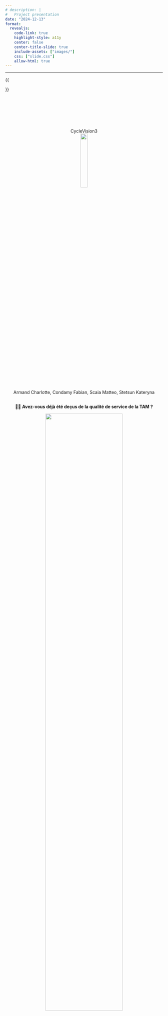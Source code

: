 ---
# description: |
#   Project presentation
date: "2024-12-13"
format:
  revealjs:
    code-link: true
    highlight-style: a11y
    center: false
    center-title-slide: true
    include-assets: ["images/"]
    css: ["slide.css"]
    allow-html: true
---

---

::: {.hidden}
{{

\DeclareMathOperator*{\argmax}{arg\,max}
\newcommand{\1}{{1\hspace{-3.8pt} 1}}

}}
:::


<!---------------------------------------------------------------------------->

#### {#title-slide data-menu-title="Title Slide" style="text-align: center;"}
<br>


<br>
<div style="text-align: center;">
<br>
<br>
[CycleVision3]{.custom-title .center}
<br>
![](images/6451064.gif){width=21%}
<br>
[Armand Charlotte, Condamy Fabian, Scaia Matteo, Stetsun Kateryna]{.custom-subtitle3}
</div>

<!---------------------------------------------------------------------------->
<!---------------------------------------------------------------------------->
##
<div style="text-align: center;">
[🚴‍♂️ **Avez-vous déjà été deçus de la qualité de service de la TAM ?**]{.custom-subtitle33 .center}
<br> 
</div>

<div style="text-align: center;">
![](images/bikers-tj.jpg){ width=70% }
</div>

<!---------------------------------------------------------------------------->
<!---------------------------------------------------------------------------->
# Introduction et organisation {.section-background}
<!---------------------------------------------------------------------------->

<!---------------------------------------------------------------------------->
## Présentation du projet
<hr>
::: fragment
<div style="text-align: left;">
**Objectifs :**
</div> 
:::

::: {.incremental} 
  - Visualiser et analyser les flux cyclistes.  
  - Prévoir les mouvements de trafic avec une carte interactive.  
  - Proposer des solutions pour optimiser les infrastructures urbaines.
:::

::: fragment
<div style="text-align: center;">
<br>
[**Schéma des résultats attendus :**]{.custom-subtitle3}
![](images/intro.svg){width=150%}
</div>
:::

<div style="text-align: center;">
<br>
<br>
</div>
<!---------------------------------------------------------------------------->
<!---------------------------------------------------------------------------->
## Contribution de l'équipe
<hr>
<div style="text-align: center;">
<br>

<br>
</div>
::: {.columns}
::: {.column width="9%"}
<div style="text-align: center;">
![](images/map_contrib.png){width=60%}
</div>
:::
::: {.column width="90%"}
- **ARMAND Charlotte** : Création de cartes interactives et prévisions de trafic.
:::
:::

::: fragment
::: {.columns}
::: {.column width="9%"}
<div style="text-align: center;">
<img src="images/WEB-site.svg" width="60%" align="middle">
</div>
:::
::: {.column width="90%"}
- **CONDAMY Fabian** : Développement et déploiement du site web.
:::
:::
:::

::: fragment
::: {.columns}
::: {.column width="9%"}
<div style="text-align: center;">
![](images/images_video.png){width=60%}
</div>
:::
::: {.column width="90%"}
- **SCAIA Matteo** : Analyse de données et création de cartes interactives et vidéos.
:::
:::
:::

::: fragment
::: {.columns}
::: {.column width="9%"}
<div style="text-align: center;">
<img src="images/docum_contrib.png" width="50%" align="middle">
</div>
:::
::: {.column width="90%"}
- **STETSUN Kateryna** : Documentation du projet et assistance développement du site web.
:::
:::
:::

<div style="text-align: center;">
<br>


<br>
</div>
<!---------------------------------------------------------------------------->
<!---------------------------------------------------------------------------->
# Résultats obtenus {.section-background}
<!---------------------------------------------------------------------------->
<!---------------------------------------------------------------------------->
## Analyse des datasets
<hr>


<div style="text-align: center;">
[**Analyse des trajets**]{.custom-subtitle3}
<br>
<br>
</div>

:::{.columns}
::: {.column width="50%"}
<div style="text-align: center;">
<br>


<br>
<img src="images/analys_datasets/cell-2-output-2.png" width="90%" align="middle">
</div>
:::
::: {.column width="38%"}
<div style="text-align: center;">
<img src="images/ana_trage.png" width="100%" align="middle">
</div>
:::
::: {.column width="12%"}
<div style="text-align: center;">
<img src="images/jours.png" width="100%" align="middle">
</div>
:::
:::

<div style="text-align: center;">
<br>


<br>
<br>


<br>
</div>
<!---------------------------------------------------------------------------->
<!---------------------------------------------------------------------------->
## Analyse des datasets
<hr>


<div style="text-align: center;">
[**Distance moyenne parcourue**]{.custom-subtitle3}
<br>
<br>
<img src="images/analys_datasets/StationStat.png" width="60%" align="middle">
</div>

<div style="text-align: center;">
<br>


<br>
<br>


<br>
</div>
<!---------------------------------------------------------------------------->
<!---------------------------------------------------------------------------->
## Analyse des datasets
<hr>
<div style="text-align: center;">
[**Stations les plus populaires**]{.custom-subtitle3}
<br>
<br>
<img src="images/analys_datasets/Distance_par_mois_2021_2024.png" width="100%" align="middle">
</div>

<div style="text-align: center;">
<br>


<br>
<br>


<br>
</div>
<!---------------------------------------------------------------------------->
<!---------------------------------------------------------------------------->
## Création des maps interactives
<hr>
<div style="text-align: center;">
[**Stations de vélos à Montpellier**]{.custom-subtitle3}
</div>

<div style="text-align: center;">
```{python}
import osmnx as ox
import folium
import requests
from IPython.display import IFrame

# Définir l'endroit
ville = "Montpellier, France"

# Récupérer le polygone des limites de Montpellier
frontiere = ox.geocode_to_gdf(ville)

# Obtenir les coordonnées du centre de Montpellier
location = ox.geocode(ville)

# Créer une carte Folium
m = folium.Map(location=location, zoom_start=14)

# Extraire les coordonnées des limites de la ville
coords = frontiere.geometry.values[0].exterior.coords[:]
folium.Polygon(
    locations=[(lat, lon) for lon, lat in coords],
    color='black',
    fill=False,
    weight=2.5,
).add_to(m)

# URL de l'API
url = "https://portail-api-data.montpellier3m.fr/bikestation?limit=1000"
fichier = requests.get(url, headers={"accept": "application/json"})

# Ajouter des marqueurs
if fichier.status_code == 200:
    data = fichier.json()
    for station in data:
        address = station['address']['value']['streetAddress']
        velo_present = station['availableBikeNumber']['value']
        total_place = station['freeSlotNumber']['value']
        rapport = (velo_present / total_place) * 100 if total_place > 0 else 0
        popup_text = f"""
        <div style="font-size: 14px; font-weight: bold; color: black;">
            <p><b>Station:</b> {address}</p>
            <p><b>Vélos disponibles:</b> {velo_present}</p>
            <p><b>Vélos total:</b> {total_place}</p>
            <p><b>Pourcentage de vélos disponibles:</b> {rapport:.2f}%</p>
        </div>
        """
        coords = station['location']['value']['coordinates']
        folium.Marker(
            location=(coords[1], coords[0]),
            popup=folium.Popup(popup_text, max_width=300),
            icon=folium.Icon(color='blue', icon='info-sign')
        ).add_to(m)

m.save("map.html")

# iframe
display(IFrame("map.html", width="100%", height="450px"))
```
</div>

<div class="message">
<br>
<br>
Ci-dessus, une carte interactive présentant le *nombre de vélos en temps réel* disponibles dans les stations de la métropole de Montpellier. Cette carte offre une vue d’ensemble dynamique permettant de suivre l’état des stations en direct.
</div>
<!---------------------------------------------------------------------------->
<!---------------------------------------------------------------------------->
## Visualisation vidéo
<hr>
<div class="slide-content" style="text-align: center;">
  <video width="1000" controls>
    <source src="images/video_present.mp4" type="video/mp4">
    Your browser does not support the video tag.
  </video>
</div>

<div style="text-align: center;">
<br>



<br>
</div>
<!---------------------------------------------------------------------------->
<!---------------------------------------------------------------------------->
## Simulations et prédictions
<hr>

<div style="text-align: center;">
[**Carte des intensités moyennes**]{.custom-subtitle3}
</div>

::: {.columns style="display: flex; justify-content: center;"}

::: {.column width="55%"}
<div style="text-align: center;">
[avec chaleur]{.custom-subtitle3}
<br>

<br>
<img src="images/charl_1.png" width="100%" align="middle">
</div>
:::

::: {.column width="45%"}
<div style="text-align: center;">
[sans chaleur]{.custom-subtitle3}
<img src="images/charl_11.png" width="83%" align="middle">
</div>
:::

:::

<div style="text-align: center;">
<br>
<br>
</div>
<!---------------------------------------------------------------------------->
<!---------------------------------------------------------------------------->
## Simulations et prédictions
<hr>

<div style="text-align: center;">
[**Carte des trajets**]{.custom-subtitle3}
</div>

::: {.columns style="display: flex; justify-content: center;"}

::: {.column width="45%"}
<div style="text-align: center;">
<br>
<br>
<br>
<img src="images/expl_charl.png" width="70%" align="middle">
</div>
:::

::: {.column width="55%"}
<div style="text-align: center;">
<img src="images/charl_1_2.png" width="73%" align="middle">
</div>
:::

:::

<div style="text-align: center;">
<br>
<br>
</div>
<!---------------------------------------------------------------------------->
<!---------------------------------------------------------------------------->
## Simulations et prédictions
<hr>

<div style="text-align: center;">
[**Carte des trajets**]{.custom-subtitle3}
</div>

::: {.columns style="display: flex; justify-content: center;"}

::: {.column width="45%"}
<div style="text-align: center;">
<br>
<br>
<br>
<img src="images/expl_charl.png" width="70%" align="middle">
</div>
:::

::: {.column width="55%"}
<div style="text-align: center;">
<img src="images/charl_1_3.png" width="73%" align="middle">
</div>
:::

:::

<div style="text-align: center;">
<br>
<br>
</div>
<!---------------------------------------------------------------------------->
<!---------------------------------------------------------------------------->
## Intégration WEB 
<hr>

<div style="text-align: center;">
<img src="images/site_1.png" width="90%" align="middle">
</div>

<div style="text-align: center;">
<br>
<br>
</div>
<!---------------------------------------------------------------------------->
<!---------------------------------------------------------------------------->
## Intégration WEB 
<hr>

<div style="text-align: center;">
[**Carte interactive des trajets**]{.custom-subtitle3}
</div>

<div style="text-align: center;">
<img src="images/shiny.png" width="60%" align="middle">
</div>


<div style="text-align: center;">
<br>
<br>
</div>
<!---------------------------------------------------------------------------->
<!---------------------------------------------------------------------------->
# Analyse du script {.section-background}
<!---------------------------------------------------------------------------->
<!---------------------------------------------------------------------------->
## Analyse des performances et d'utilisation de la mémoire
<hr>

<div style="text-align: center;">
[**Pour map_trajet_BD.py**]{.custom-subtitle3}
</div>

::: {.columns style="display: flex; justify-content: center;"}
::: {.column width="50%"}
<div style="text-align: center;">
<img src="images/perf_analys/1.png" width="100%" align="middle">
</div>
:::
::: {.column width="50%"}
<div style="text-align: center;">
<img src="images/perf_analys/2.png" width="100%" align="middle">
</div>
:::
:::

<div style="text-align: center;">
<br>
</div>
::: fragment
Les graphiques montrent les performances pour différentes quantités de trajets.
:::

<div style="text-align: center;">
<br>


<br>
<br>


<br>
</div>
<!---------------------------------------------------------------------------->
<!---------------------------------------------------------------------------->
## Analyse des performances et d'utilisation de la mémoire
<hr>

<div style="text-align: center;">
[**Pour vidéo.py**]{.custom-subtitle3}
</div>

::: {.columns style="display: flex; justify-content: center;"}
::: {.column width="50%"}
<div style="text-align: center;">
<img src="images/perf_analys/3.png" width="110%" align="middle">
</div>
:::
::: {.column width="50%"}
<div style="text-align: center;">
<img src="images/perf_analys/4.png" width="110%" align="middle">
</div>
:::
:::

<div style="text-align: center;">
<br>
</div>
::: fragment
Pour améliorer l'efficacité temporelle, des outils comme **ThreadPoolExecutor** et le **cache** ont été utilisés. L'importation directe des bases de données a également été privilégiée aux requêtes HTTP avec `requests` pour accélérer l'exécution.
:::

<div style="text-align: center;">
<br>

<br>
<br>

<br>
</div>
<!---------------------------------------------------------------------------->
<!---------------------------------------------------------------------------->
# Synthèse {.section-background}
<!---------------------------------------------------------------------------->
<!---------------------------------------------------------------------------->
## Comparaison des diagrammes de Gantt 
<hr>
:::: {.columns}
::: {.column width="48%"}
<div style="text-align: center;">
**Planification initiale du projet**
    ```{mermaid}
    gantt
        dateFormat  YYYY-MM-DD
        axisFormat  %d-%m
        excludes weekends
    section Critical Tasks
        Data Gathering & Processing (SM, AC) : done, 2024-10-20, 10d
        Code Structure Design (AC, SM) : done, 2024-11-01, 4d
        Interactive Map Features (AC, SM) : done, 2024-11-06, 8d
        Traffic Prediction Algorithm (SM, AC) : done, 2024-11-16, 7d
        Visualization of Prediction (AC) : done, 2024-11-23, 5d
        *Video Creation of Traffic (SM) : done, 2024-11-28, 5d
        WEB Integration (CF) : done, 2024-12-03, 7d

    section Documentation
        Docstrings (SK, SM) : done, 2024-11-30, 5d
        API Documentation (SK, AC) : done, 2024-12-05, 3d
        README Preparation (SK) : done, 2024-12-08, 2d

    section Testing
        Unit Tests (SK) : done, 2024-11-25, 6d
        Full Testing (SK, CF) : done, 2024-12-03, 4d

    section Delivery
        Finalize GitHub Repo (AC, SM) : done, 2024-12-09, 1d
        Slide Deck Prep (SK, AC): done, 2024-12-09, 2d
        Presentation Rehearsal (AC, CF, SM, SK): done, 2024-12-12, 1d
        Oral Presentation (AC, CF, SM, SK): milestone, 2024-12-13, 1d
    ```
</div>
:::
::: {.column width="48%"}
<div style="text-align: center;">
**Plan réalisé après exécution**
    ```{mermaid}
    gantt
        dateFormat  YYYY-MM-DD
        axisFormat  %d-%m
        excludes weekends
    section Critical Tasks
        Data Gathering & Processing (SM, AC) : done, 2024-10-20, 10d
        Code Structure Design (AC, SM) : done, 2024-11-01, 4d
        Interactive Map Features (SM, AC) : done, 2024-11-06, 6d
        Traffic Prediction Algorithm (AC, SM) : done, 2024-11-13, 9d
        Visualization of Prediction (AC) : 2024-11-22, 8d
        Video Creation of Traffic (SM) : 2024-11-14, 9d
        WEB Integration (CF) : 2024-10-23, 34d

    section Documentation
        Docstrings at the site (SK) : 2024-11-10, 21d
        API Documentation (SK) : done, 2024-12-05, 3d
        README Preparation (SK) : 2024-11-25, 5d

    section Testing
        Unit Tests (SK) : 2024-11-26, 2d
        Full Testing (SK, SM) : 2024-12-01, 7d
        Performance Analysis (SM) : 2024-12-04, 2d

    section Delivery
        Finalize GitHub Repo (SM, CF) : 2024-12-07, 1d
        Slide Deck Prep (SK): 2024-12-03, 5d
        Presentation Rehearsal (AC, CF, SM, SK): 2024-12-10, 3d
        Oral Presentation (AC, CF, SM, SK): milestone, 2024-12-13, 1d
    ```
</div>
:::
::::

<div style="text-align: center;">
<br>
<br>
</div>
<!---------------------------------------------------------------------------->
<!---------------------------------------------------------------------------->
## Problèmes rencontrés
<hr>

::: fragment  
1. **Gestion des données :**  
   - Problèmes avec les formats des données.  
   - Importation et lecture des fichiers CSV.  
   - Données manquantes.  
:::
::: fragment 
2. **Création de cartes interactives et prévisions de trafic :**  
   - Temps de création.
:::
::: fragment 
3. **Déploiement du site web :**  
   - Déploiement (GitHub Pages).  
   - Intégration des cartes interactives avec **Shiny**.  
   - Configuration galerie vidéo.  
:::
::: fragment 
4. **Documentation du projet :**  
   - Complexité de project.  
   - Configuration documentation avec **Sphinx**.  
:::

<div style="text-align: center;">
<br>


<br>
</div>
<!---------------------------------------------------------------------------->
<!---------------------------------------------------------------------------->
## Améliorations futures
<hr>

::: {.incremental}

- **Renforcement des modèles de prédiction :** Intégration de données supplémentaires (météo, événements) pour des prévisions plus précises.
- **Ajout de données en temps réel :** Utilisation de données en temps réel (trafic, perturbations) pour des analyses plus dynamiques.
- **Application à d'autres contextes urbains :** Extension de la méthodologie à d'autres villes pour comparer les tendances cyclistes.
- **Amélioration de l'expérience utilisateur :** Ajout de fonctionnalités interactives, comme la visualisation des prévisions de trafic et des recommandations d'itinéraires.
:::

<div style="text-align: center;">
<br>

<br>
<br>
<br>
</div>
<div style="text-align: center;">
<br>

<br>
<br>
<br>
</div>
<!---------------------------------------------------------------------------->
<!---------------------------------------------------------------------------->
## Conclusion 
<hr>

1. **Résultats obtenus :**  
   - Analyse approfondie des flux cyclistes.  
   - Identification de solutions pour optimiser les infrastructures urbaines.  

2. **Documentation complète du projet.** 

3. **Expérience en travail d'équipe.** 

4. **Compétences développées :**  
   - Analyse des données avec Python.  
   - Visualisation des données avec **Folium**. 
   - Configuration et automatisation CI/CD avec **GitHub Actions**.  

5. **Validation et tests.**   

<div style="text-align: center;">
<br>


<br>
</div>
<div style="text-align: center;">
<br>


<br>
</div>
<!---------------------------------------------------------------------------->
<!---------------------------------------------------------------------------->
# Merci pour votre attention ! {.section-background1}

<div style="text-align: center;">
[**Merci pour votre attention !**]{.custom-title1 .center}
<br>
![](images/6451064.gif){width=21%}
<br>
[Nous espérons que vos prochaines aventures cyclistes seront plus fluides que nos premières analyses !]{.custom-subtitle4}
</div>

<!---------------------------------------------------------------------------->
<!---------------------------------------------------------------------------->
## Crédits
<hr>


- *Dépôt GitHub du projet* :  [https://github.com/mscaia/PROJ_HAX712X](https://github.com/mscaia/PROJ_HAX712X)  
- *Programme du cours* : [https://josephsalmon.github.io/HAX712X/](https://josephsalmon.github.io/HAX712X/)  
- *Plateforme YouTube* : Des vidéos et tutoriels sur YouTube ont été consultés afin de renforcer la compréhension de certaines étapes du projet.  
- *ChatGPT* : ChatGPT a été utilisé comme ressource pour explorer des concepts techniques, résoudre des défis méthodologiques et optimiser certaines parties du code, ainsi que pour faciliter la recherche et la rédaction de la documentation.  
- *Photo* utilisée avec l'aimable autorisation de [Pixabay](https://pixabay.com/fr/photos/motards-cycliste-cyclisme-activit%C3%A9-446362/)
- *GIF*: [sl.bing.net](https://sl.bing.net/eA2waB7nBJY)
- Des *petites icônes et logos* ont été recherchés sur Internet pour représenter certaines fonctionnalités.

<div style="text-align: center;">
<br>


<br>
<br>


<br>
</div>